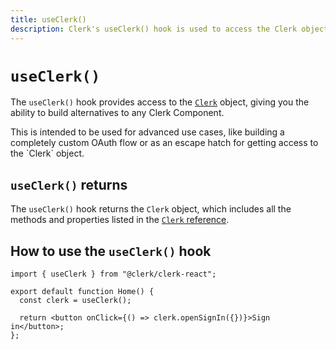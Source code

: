 ```yaml
---
title: useClerk()
description: Clerk's useClerk() hook is used to access the Clerk object, which can be used to build alternatives to any Clerk Component.
---
```


# `useClerk()`

The `useClerk()` hook provides access to the [`Clerk`](/docs/references/javascript/clerk/clerk) object, giving you the ability to build alternatives to any Clerk Component.

<Callout type="warning">
  This is intended to be used for advanced use cases, like building a completely custom OAuth flow or as an escape hatch for getting access to the `Clerk` object.
</Callout>

## `useClerk()` returns

The `useClerk()` hook returns the `Clerk` object, which includes all the methods and properties listed in the [`Clerk` reference](/docs/references/javascript/clerk/clerk).

## How to use the `useClerk()` hook

```tsx filename="home.tsx"
import { useClerk } from "@clerk/clerk-react";

export default function Home() {
  const clerk = useClerk();

  return <button onClick={() => clerk.openSignIn({})}>Sign in</button>;
};
```



